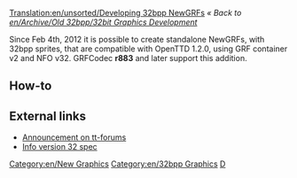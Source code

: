 [[Translation:en/unsorted/Developing 32bpp NewGRFs]]
''« Back to [[en/Archive/Old 32bpp/32bit Graphics Development]]''

Since Feb 4th, 2012 it is possible to create standalone NewGRFs, with 32bpp sprites, that are compatible with OpenTTD 1.2.0, using GRF container v2 and NFO v32. GRFCodec '''r883''' and later support this addition.

==How-to==

{{en/todo|Write step-by-step manual for making 32bpp NewGRFs.}}

==External links==

* [http://www.tt-forums.net/viewtopic.php?f=68&t=58421 Announcement on tt-forums]
* [http://newgrf-specs.tt-wiki.net/wiki/RealSprites#Info_version_32 Info version 32 spec]

{{en/Navbox Graphics Development}}

[[Category:en/New Graphics]][[Category:en/32bpp Graphics]][[Category:en/32bpp Graphics Developer resources|D]]